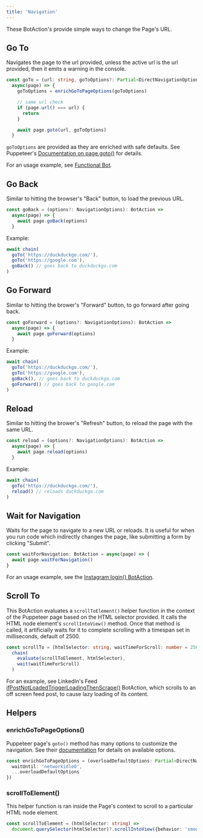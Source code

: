 ---
title: 'Navigation'
---

These BotAction's provide simple ways to change the Page's URL.

## Go To
Navigates the page to the url provided, unless the active url is the url provided, then it emits a warning in the console.
```typescript
const goTo = (url: string, goToOptions?: Partial<DirectNavigationOptions>): BotAction =>
  async(page) => {
    goToOptions = enrichGoToPageOptions(goToOptions)

    // same url check
    if (page.url() === url) {
      return
    }

    await page.goto(url, goToOptions)
  }
```
`goToOptions` are provided aa they are enriched with safe defaults. See Puppeteer's [Documentation on page.goto()](https://devdocs.io/puppeteer/#pagegotourl-options) for details.

For an usage example, see [Functional Bot](/examples#functional-bot).

## Go Back
Similar to hitting the browser's "Back" button, to load the previous URL.

```typescript
const goBack = (options?: NavigationOptions): BotAction =>
  async(page) => {
    await page.goBack(options)
  }
```

Example:
```typescript
await chain(
  goTo('https://duckduckgo.com/'),
  goTo('https://google.com'),
  goBack() // goes back to duckduckgo.com
)
```

## Go Forward
Similar to hitting the brower's "Forward" button, to go forward after going back.

```typescript
const goForward = (options?: NavigationOptions): BotAction =>
  async(page) => {
    await page.goForward(options)
  }
```

Example:
```typescript
await chain(
  goTo('https://duckduckgo.com/'),
  goTo('https://google.com'),
  goBack(), // goes back to duckduckgo.com
  goForward() // goes back to google.com
)
```

## Reload
Similar to hitting the brower's "Refresh" button, to reload the page with the same URL.

```typescript
const reload = (options?: NavigationOptions): BotAction =>
  async(page) => {
    await page.reload(options)
  }
```

Example:
```typescript
await chain(
  goTo('https://duckduckgo.com/'),
  reload() // reloads duckduckgo.com
)
```

## Wait for Navigation
Waits for the page to navigate to a new URL or reloads. It is useful for when you run code which indirectly changes the page, like submitting a form by clicking "Submit".
```typescript
const waitForNavigation: BotAction = async(page) => {
  await page.waitForNavigation()
}
```

For an usage example, see the [Instagram login() BotAction](/sites/instagram#login-botaction).

## Scroll To
This BotAction evaluates a `scrollToElement()` helper function in the context of the Puppeteer page based on the HTML selector provided. It calls the HTML node element's `scrollIntoView()` method. Once that method is called, it artificially waits for it to complete scrolling with a timespan set in milliseconds, default of 2500.

```typescript
const scrollTo = (htmlSelector: string, waitTimeForScroll: number = 2500): BotAction =>
  chain(
    evaluate(scrollToElement, htmlSelector),
    wait(waitTimeForScroll)
  )
```

For an example, see LinkedIn's Feed [ifPostNotLoadedTriggerLoadingThenScrape()](https://github.com/mrWh1te/Botmation/blob/e968078fc5e7767db6831c0461afce8b574ac1fe/src/botmation/sites/linkedin/actions/feed.ts#L45) BotAction, which scrolls to an off screen feed post, to cause lazy loading of its content.

## Helpers

### enrichGoToPageOptions()

Puppeteer page's `goto()` method has many options to customize the navigation. See their [documentation](https://devdocs.io/puppeteer/#pagegotourl-options) for details on available options.
```typescript
const enrichGoToPageOptions = (overloadDefaultOptions: Partial<DirectNavigationOptions> = {}): DirectNavigationOptions => ({
  waitUntil: 'networkidle0',
  ...overloadDefaultOptions
})
```

### scrollToElement()

This helper function is ran inside the Page's context to scroll to a particular HTML node element.
```typescript
const scrollToElement = (htmlSelector: string) =>
  document.querySelector(htmlSelector)?.scrollIntoView({behavior: 'smooth'})
```